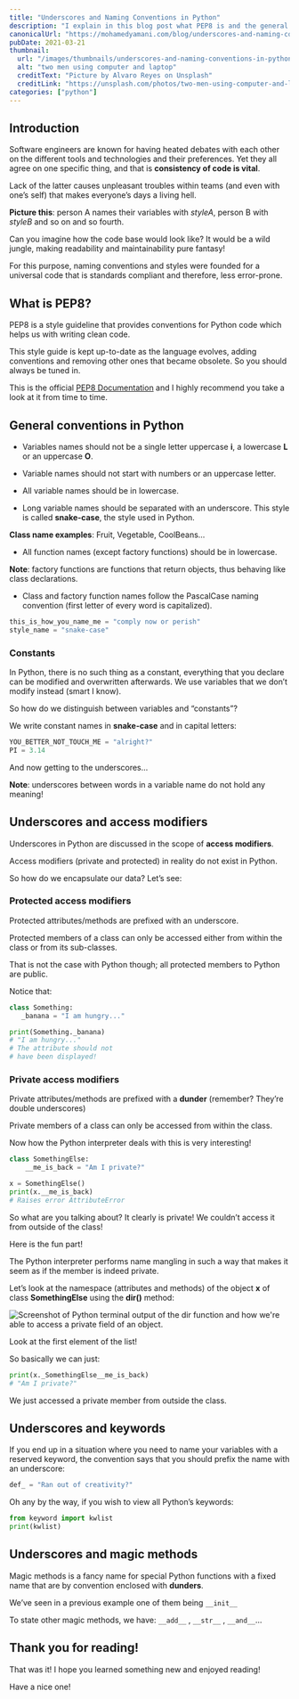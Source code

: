 ```yaml
---
title: "Underscores and Naming Conventions in Python"
description: "I explain in this blog post what PEP8 is and the general style guidelines it offers for Python for the different use-cases."
canonicalUrl: "https://mohamedyamani.com/blog/underscores-and-naming-conventions-in-python/"
pubDate: 2021-03-21
thumbnail:
  url: "/images/thumbnails/underscores-and-naming-conventions-in-python.jpg"
  alt: "two men using computer and laptop"
  creditText: "Picture by Alvaro Reyes on Unsplash"
  creditLink: "https://unsplash.com/photos/two-men-using-computer-and-laptop-fSWOVc3e06w?utm_medium=referral&utm_source=mohamedyamani.com"
categories: ["python"]
---
```


## Introduction

Software engineers are known for having heated debates with each other on the different tools and technologies and their preferences. Yet they all agree on one specific thing, and that is **consistency of code is vital**.

Lack of the latter causes unpleasant troubles within teams (and even with one’s self) that makes everyone’s days a living hell.

**Picture this**: person A names their variables with _styleA_, person B with _styleB_ and so on and so fourth.

Can you imagine how the code base would look like? It would be a wild jungle, making readability and maintainability pure fantasy!

For this purpose, naming conventions and styles were founded for a universal code that is standards compliant and therefore, less error-prone.

## What is PEP8?

PEP8 is a style guideline that provides conventions for Python code which helps us with writing clean code.

This style guide is kept up-to-date as the language evolves, adding conventions and removing other ones that became obsolete. So you should always be tuned in.

This is the official [PEP8 Documentation](https://www.python.org/dev/peps/pep-0008/) and I highly recommend you take a look at it from time to time.

## General conventions in Python

- Variables names should not be a single letter uppercase **i**, a lowercase **L** or an uppercase **O**.

- Variable names should not start with numbers or an uppercase letter.

- All variable names should be in lowercase.

- Long variable names should be separated with an underscore. This style is called **snake-case**, the style used in Python.

**Class name examples**: Fruit, Vegetable, CoolBeans…

- All function names (except factory functions) should be in lowercase.

**Note**: factory functions are functions that return objects, thus behaving like class declarations.

- Class and factory function names follow the PascalCase naming convention (first letter of every word is capitalized).

```python
this_is_how_you_name_me = "comply now or perish"
style_name = "snake-case"
```

### Constants

In Python, there is no such thing as a constant, everything that you declare can be modified and overwritten afterwards. We use variables that we don’t modify instead (smart I know).

So how do we distinguish between variables and “constants”?

We write constant names in **snake-case** and in capital letters:

```python
YOU_BETTER_NOT_TOUCH_ME = "alright?"
PI = 3.14
```

And now getting to the underscores…

**Note**: underscores between words in a variable name do not hold any meaning!

## Underscores and access modifiers

Underscores in Python are discussed in the scope of **access modifiers**.

Access modifiers (private and protected) in reality do not exist in Python.

So how do we encapsulate our data? Let’s see:

### Protected access modifiers

Protected attributes/methods are prefixed with an underscore.

Protected members of a class can only be accessed either from within the class or from its sub-classes.

That is not the case with Python though; all protected members to Python are public.

Notice that:

```python
class Something:
   _banana = "I am hungry..."

print(Something._banana)
# "I am hungry..."
# The attribute should not
# have been displayed!
```

### Private access modifiers

Private attributes/methods are prefixed with a **dunder** (remember? They’re double underscores)

Private members of a class can only be accessed from within the class.

Now how the Python interpreter deals with this is very interesting!

```python
class SomethingElse:
    __me_is_back = "Am I private?"

x = SomethingElse()
print(x.__me_is_back)
# Raises error AttributeError
```

So what are you talking about? It clearly is private! We couldn’t access it from outside of the class!

Here is the fun part!

The Python interpreter performs name mangling in such a way that makes it seem as if the member is indeed private.

Let’s look at the namespace (attributes and methods) of the object **x** of class **SomethingElse** using the **dir()** method:

![Screenshot of Python terminal output of the dir function and how we're able to access a private field of an object.](/images/python-object-namespace-private-fields.png)

Look at the first element of the list!

So basically we can just:

```python
print(x._SomethingElse__me_is_back)
# "Am I private?"
```

We just accessed a private member from outside the class.

## Underscores and keywords

If you end up in a situation where you need to name your variables with a reserved keyword, the convention says that you should prefix the name with an underscore:

```python
def_ = "Ran out of creativity?"
```

Oh any by the way, if you wish to view all Python’s keywords:

```python
from keyword import kwlist
print(kwlist)
```

## Underscores and magic methods

Magic methods is a fancy name for special Python functions with a fixed name that are by convention enclosed with **dunders**.

We’ve seen in a previous example one of them being `__init__`

To state other magic methods, we have: `__add__` , `__str__` , `__and__`...

## Thank you for reading!

That was it! I hope you learned something new and enjoyed reading!

Have a nice one!
